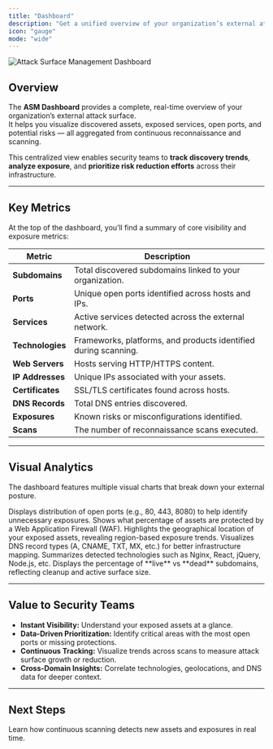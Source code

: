```yaml
---
title: "Dashboard"
description: "Get a unified overview of your organization’s external attack surface — from subdomains and ports to technologies, services, and exposures."
icon: "gauge"
mode: "wide"
---
```


<Frame caption="Attack Surface Overview Dashboard">
  <img src="/images/asm/dashboard.png" alt="Attack Surface Management Dashboard" />
</Frame>

## Overview

The **ASM Dashboard** provides a complete, real-time overview of your organization’s external attack surface.  
It helps you visualize discovered assets, exposed services, open ports, and potential risks — all aggregated from continuous reconnaissance and scanning.

This centralized view enables security teams to **track discovery trends**, **analyze exposure**, and **prioritize risk reduction efforts** across their infrastructure.

---

## Key Metrics

At the top of the dashboard, you’ll find a summary of core visibility and exposure metrics:

| Metric | Description |
|--------|--------------|
| **Subdomains** | Total discovered subdomains linked to your organization. |
| **Ports** | Unique open ports identified across hosts and IPs. |
| **Services** | Active services detected across the external network. |
| **Technologies** | Frameworks, platforms, and products identified during scanning. |
| **Web Servers** | Hosts serving HTTP/HTTPS content. |
| **IP Addresses** | Unique IPs associated with your assets. |
| **Certificates** | SSL/TLS certificates found across hosts. |
| **DNS Records** | Total DNS entries discovered. |
| **Exposures** | Known risks or misconfigurations identified. |
| **Scans** | The number of reconnaissance scans executed. |

---

## Visual Analytics

The dashboard features multiple visual charts that break down your external posture.

<Columns cols={2}>
  <Card title="Port Exposure Analysis" icon="server">
    Displays distribution of open ports (e.g., 80, 443, 8080) to help identify unnecessary exposures.
  </Card>
  <Card title="WAF Coverage Analysis" icon="shield">
    Shows what percentage of assets are protected by a Web Application Firewall (WAF).
  </Card>
  <Card title="Geographic Asset Distribution" icon="globe">
    Highlights the geographical location of your exposed assets, revealing region-based exposure trends.
  </Card>
  <Card title="DNS Record Distribution" icon="cloud">
    Visualizes DNS record types (A, CNAME, TXT, MX, etc.) for better infrastructure mapping.
  </Card>
  <Card title="Technology Used" icon="microchip">
    Summarizes detected technologies such as Nginx, React, jQuery, Node.js, etc.
  </Card>
  <Card title="Subdomain Distribution" icon="list">
    Displays the percentage of **live** vs **dead** subdomains, reflecting cleanup and active surface size.
  </Card>
</Columns>

---

## Value to Security Teams

- **Instant Visibility:** Understand your exposed assets at a glance.  
- **Data-Driven Prioritization:** Identify critical areas with the most open ports or missing protections.  
- **Continuous Tracking:** Visualize trends across scans to measure attack surface growth or reduction.  
- **Cross-Domain Insights:** Correlate technologies, geolocations, and DNS data for deeper context.

---

## Next Steps

<Card title="Explore Scans" icon="arrow-right" href="/images/asm/scans">
  Learn how continuous scanning detects new assets and exposures in real time.
</Card>

